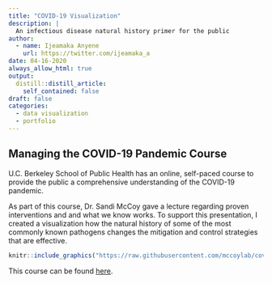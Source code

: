 ```yaml
---
title: "COVID-19 Visualization"
description: |
  An infectious disease natural history primer for the public
author:
  - name: Ijeamaka Anyene
    url: https://twitter.com/ijeamaka_a
date: 04-16-2020
always_allow_html: true
output:
  distill::distill_article:
    self_contained: false
draft: false
categories:
  - data visualization
  - portfolio
---
```



## Managing the COVID-19 Pandemic Course
U.C. Berkeley School of Public Health has an online, self-paced course to provide the public a comprehensive understanding of the COVID-19 pandemic.  

As part of this course, Dr. Sandi McCoy gave a lecture regarding proven interventions and and what we know works. To support this presentation, I created a visualization how the natural history of some of the most commonly known pathogens changes the mitigation and control strategies that are effective.

```r
knitr::include_graphics("https://raw.githubusercontent.com/mccoylab/covid_naturalhist_dataviz_2020/master/natural_history_infographic_v2.png")
```

This course can be found [here](https://berkeleyphw.catalog.instructure.com/courses/managing-the-covid-19-pandemic). 
